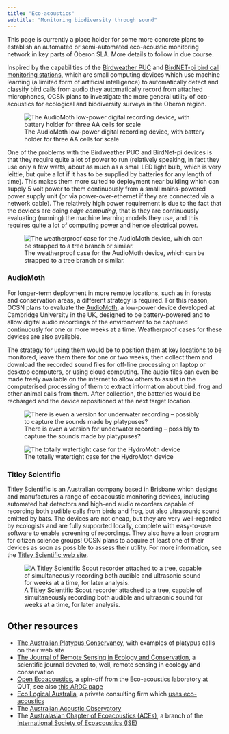 ```yaml
---
title: "Eco-acoustics"
subtitle: "Monitoring biodiversity through sound"
---
```


::: {.callout-note title="Current status of this initiative"}
This page is currently a place holder for some more concrete plans to establish an automated or semi-automated eco-acoustic monitoring network in key parts of Oberon SLA. More details to follow in due course.
:::

Inspired by the capabilities of the [Birdweather PUC](posts/2024-07-21-PUC-review/) and [BirdNET-pi bird call monitoring stations](birdnet.html), which are small computing devices which use machine learning (a limited form of artificial intelligence) to automatically detect and classify bird calls from audio they automatically record from attached microphones, OCSN plans to investigate the more general utility of eco-acoustics for ecological and biodiversity surveys in the Oberon region. 

::: {.aside}
![The AudioMoth low-power digital recording device, with battery holder for three AA cells for scale](assets/audiomoth.png)
:::

One of the problems with the Birdweather PUC and BirdNet-pi devices is that they require quite a lot of power to run (relatively speaking, in fact they use only a few watts, about as much as a small LED light bulb, which is very leittle, but quite a lot if it has to be supplied by batteries for any length of time). This makes them more suited to deployment near building which can supply 5 volt power to them continuously from a small mains-powered power supply unit (or via power-over-ethernet if they are connected via a network cable). The relatively high power requirement is due to the fact that the devices are doing _edge computing_, that is they are continuously evaluating (running) the machine learning models they use, and this requires quite a lot of computing power and hence electrical power.

::: {.aside}
![The weatherproof case for the AudioMoth device, which can be strapped to a tree branch or similar.](assets/audiomoth_case.png)
:::

### AudioMoth

For longer-term deployment in more remote locations, such as in forests and conservation areas, a different strategy is required. For this reason, OCSN plans to evaluate the [AudioMoth](https://www.openacousticdevices.info), a low-power device developed at Cambridge University in the UK, designed to be battery-powered and to allow digital audio recordings of the environment to be captured continuously for one or more weeks at a time. Weatherproof cases for these devices are also available. 

The strategy for using them would be to position them at key locations to be monitored, leave them there for one or two weeks, then collect them and download the recorded sound files for off-line processing on laptop or desktop computers, or using cloud computing. The audio files can even be made freely available on the internet to allow others to assist in the computerised processing of them to extract information about bird, frog and other animal calls from them. After collection, the batteries would be recharged and the device repositioned at the next target location. 

::: {.aside}
![There is even a version for underwater recording -- possibly to capture the sounds made by platypuses?](assets/hydromoth.png)

![The totally watertight case for the HydroMoth device](assets/hydromoth_case.png)
:::

### Titley Scientific

Titley Scientific is an Australian company based in Brisbane which designs and manufactures a range of ecoacoustic monitoring devices, including automated bat detectors and high-end audio recorders capable of recording both audible calls from birds and frog, but also ultrasounic sound emitted by bats. The devices are not cheap, but they are very well-regarded by ecologists and are fully supported locally, complete with easy-to-use software to enable screening of recordings. They also have a loan program for citizen science groups! OCSN plans to acquire at least one of their devices as soon as possible to assess their utility. For more information, see the [Titley Scientific web site](https://www.titley-scientific.com).

::: {.aside}

![A Titley Scientific Scout recorder attached to a tree, capable of simultaneously recording both audible and ultrasonic sound for weeks at a time, for later analysis.](assets/titley-ranger-recorder.jpg)

:::

## Other resources

* [The Australian Platypus Conservancy](https://platypus.asn.au), with examples of platypus calls on their web site
* [The Journal of Remote Sensing in Ecology and Conservation]( https://zslpublications.onlinelibrary.wiley.com/journal/20563485), a scientific journal devoted to, well, remote sensing in ecology and conservation
* [Open Ecoacoustics](https://openecoacoustics.org), a spin-off from the Eco-acoustics laboratory at QUT, see also [this ARDC page](https://ardc.edu.au/project/open-ecoacoustics/)
* [Eco Logical Australia](https://www.ecoaus.com.au), a private consulting firm which [uses eco-acoustics](https://www.ecoaus.com.au/services/ecoacoustics)
* The [Australian Acoustic Observatory](https://acousticobservatory.org/tag/ecoacoustics/)
* The [Australasian Chapter of Ecoacoustics (ACEs)](https://ausecoacoustics.org),  a branch of the [International Society of Ecoacoustics (ISE)](https://sites.google.com/site/ecoacousticssociety/)

